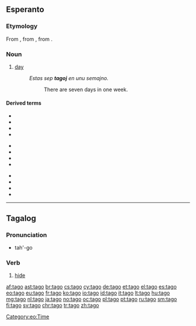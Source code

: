 {{also|Tago}}
==Esperanto==

===Etymology===
From {{etyl|de|eo}} {{term|Tag|lang=de}}, from {{etyl|goh|eo}} {{term|tac|lang=goh}}, from {{etyl|gem-pro|eo}} {{term/t|gem-pro|*dagaz}}.

===Noun===
{{eo-noun}}

# [[day]]
#: ''Estas sep '''tagoj''' en unu semajno.''
#:: There are seven days in one week.

====Derived terms====
{{top3}}
* {{l|eo|antaŭtagmezo|gloss=the [[AM]]}}
* {{l|eo|ĉiutage|gloss=every day, [[daily]]}}
* {{l|eo|labortago|gloss=[[working day]], [[weekday]]}}
* {{l|eo|naskiĝotago|gloss=[[birthday]]}}
{{mid3}}
* {{l|eo|posttagmezo|gloss=the [[PM]]}}
* {{l|eo|ripoztago|gloss=rest day, [[weekend]] day}}
* {{l|eo|supertago|gloss=[[leap day]]}}
* {{l|eo|taga|gloss=of or related to day}}
{{mid3}}
* {{l|eo|tagdaŭra|gloss=lasting all day}}
* {{l|eo|tage|gloss=in the daytime}}
* {{l|eo|taglibro|gloss=[[diary]]}}
* {{l|eo|tagmezo|gloss=[[noon]]}}
{{bottom}}

{{eo BRO|2}}
{{eo GCSE|0}}
{{Universala Vortaro}}

[[Category:eo:Time]]

----

==Tagalog==

===Pronunciation===
* tah'-go

===Verb===
{{head|tl|verb}}

# [[hide]]

[[af:tago]]
[[ast:tago]]
[[br:tago]]
[[cs:tago]]
[[cy:tago]]
[[de:tago]]
[[et:tago]]
[[el:tago]]
[[es:tago]]
[[eo:tago]]
[[eu:tago]]
[[fr:tago]]
[[ko:tago]]
[[io:tago]]
[[id:tago]]
[[it:tago]]
[[lt:tago]]
[[hu:tago]]
[[mg:tago]]
[[nl:tago]]
[[ja:tago]]
[[no:tago]]
[[oc:tago]]
[[pl:tago]]
[[pt:tago]]
[[ru:tago]]
[[sm:tago]]
[[fi:tago]]
[[sv:tago]]
[[chr:tago]]
[[tr:tago]]
[[zh:tago]]